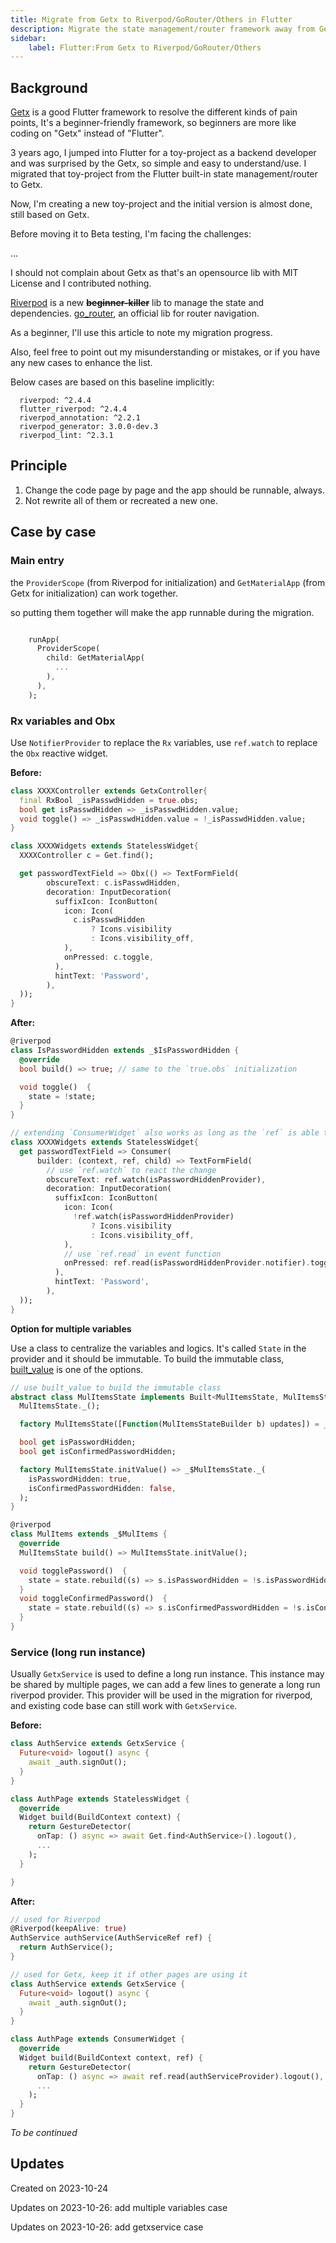```yaml
---
title: Migrate from Getx to Riverpod/GoRouter/Others in Flutter
description: Migrate the state management/router framework away from Getx incrementally
sidebar:
    label: Flutter:From Getx to Riverpod/GoRouter/Others
---
```


## Background
[Getx](https://pub.dev/packages/get) is a good Flutter framework to resolve the different kinds of pain points,
It's a beginner-friendly framework, so beginners are more like coding on "Getx" instead of "Flutter".

3 years ago, I jumped into Flutter for a toy-project as a backend developer and was surprised by the Getx, so simple and easy to understand/use.
I migrated that toy-project from the Flutter built-in state management/router to Getx.

Now, I'm creating a new toy-project and the initial version is almost done, still based on Getx.

Before moving it to Beta testing, I'm facing the challenges:

...

I should not complain about Getx as that's an opensource lib with MIT License and I contributed nothing.

[Riverpod](https://pub.dev/packages/riverpod) is a new ~~**beginner-killer**~~ lib to manage the state and dependencies.
[go_router](https://pub.dev/packages/go_router), an official lib for router navigation.

As a beginner, I'll use this article to note my migration progress.

Also, feel free to point out my misunderstanding or mistakes, or if you have any new cases to enhance the list.

Below cases are based on this baseline implicitly:
```
  riverpod: ^2.4.4
  flutter_riverpod: ^2.4.4
  riverpod_annotation: ^2.2.1
  riverpod_generator: 3.0.0-dev.3
  riverpod_lint: ^2.3.1
```

## Principle
1. Change the code page by page and the app should be runnable, always.
2. Not rewrite all of them or recreated a new one.


## Case by case

### Main entry
the `ProviderScope` (from Riverpod for initialization) and `GetMaterialApp` (from Getx for initialization) can work together.

so putting them together will make the app runnable during the migration.
```dart

    runApp(
      ProviderScope(
        child: GetMaterialApp(
          ...
        ),
      ),
    );
```

### Rx variables and Obx

Use `NotifierProvider` to replace the `Rx` variables,
use `ref.watch` to replace the `Obx` reactive widget.

**Before:**
```dart
class XXXXController extends GetxController{
  final RxBool _isPasswdHidden = true.obs;
  bool get isPasswdHidden => _isPasswdHidden.value;
  void toggle() => _isPasswdHidden.value = !_isPasswdHidden.value;
}

class XXXXWidgets extends StatelessWidget{
  XXXXController c = Get.find();

  get passwordTextField => Obx(() => TextFormField(
        obscureText: c.isPasswdHidden,
        decoration: InputDecoration(
          suffixIcon: IconButton(
            icon: Icon(
              c.isPasswdHidden
                  ? Icons.visibility
                  : Icons.visibility_off,
            ),
            onPressed: c.toggle,
          ),
          hintText: 'Password',
        ),
  ));
}
```

**After:**
```dart
@riverpod
class IsPasswordHidden extends _$IsPasswordHidden {
  @override
  bool build() => true; // same to the `true.obs` initialization

  void toggle()  {
    state = !state;
  }
}

// extending `ConsumerWidget` also works as long as the `ref` is able to refer
class XXXXWidgets extends StatelessWidget{
  get passwordTextField => Consumer(
      builder: (context, ref, child) => TextFormField(
        // use `ref.watch` to react the change
        obscureText: ref.watch(isPasswordHiddenProvider),
        decoration: InputDecoration(
          suffixIcon: IconButton(
            icon: Icon(
              !ref.watch(isPasswordHiddenProvider)
                  ? Icons.visibility
                  : Icons.visibility_off,
            ),
            // use `ref.read` in event function
            onPressed: ref.read(isPasswordHiddenProvider.notifier).toggle
          ),
          hintText: 'Password',
        ),
  ));
}
```

**Option for multiple variables**

Use a class to centralize the variables and logics.
It's called `State` in the provider and it should be immutable.
To build the immutable class, [built_value](https://pub.dev/packages/built_value) is one of the options.

```dart
// use built_value to build the immutable class
abstract class MulItemsState implements Built<MulItemsState, MulItemsStateBuilder> {
  MulItemsState._();

  factory MulItemsState([Function(MulItemsStateBuilder b) updates]) = _$MulItemsState;

  bool get isPasswordHidden;
  bool get isConfirmedPasswordHidden;

  factory MulItemsState.initValue() => _$MulItemsState._(
    isPasswordHidden: true,
    isConfirmedPasswordHidden: false,
  );
}

@riverpod
class MulItems extends _$MulItems {
  @override
  MulItemsState build() => MulItemsState.initValue();

  void togglePassword()  {
    state = state.rebuild((s) => s.isPasswordHidden = !s.isPasswordHidden );
  }
  void toggleConfirmedPassword()  {
    state = state.rebuild((s) => s.isConfirmedPasswordHidden = !s.isConfirmedPasswordHidden );
  }
}
```
### Service (long run instance)

Usually `GetxService` is used to define a long run instance.
This instance may be shared by multiple pages, we can add a few lines to generate a long run riverpod provider.
This provider will be used in the migration for riverpod, and existing code base can still work with `GetxService`.

**Before:**
```dart
class AuthService extends GetxService {
  Future<void> logout() async {
    await _auth.signOut();
  }
}

class AuthPage extends StatelessWidget {
  @override
  Widget build(BuildContext context) {
    return GestureDetector(
      onTap: () async => await Get.find<AuthService>().logout(),
      ...
    );
  }

}
```
**After:**

```dart
// used for Riverpod
@Riverpod(keepAlive: true)
AuthService authService(AuthServiceRef ref) {
  return AuthService();
}

// used for Getx, keep it if other pages are using it
class AuthService extends GetxService {
  Future<void> logout() async {
    await _auth.signOut();
  }
}

class AuthPage extends ConsumerWidget {
  @override
  Widget build(BuildContext context, ref) {
    return GestureDetector(
      onTap: () async => await ref.read(authServiceProvider).logout(),
      ...
    );
  }
}
```

*To be continued*


## Updates
Created on 2023-10-24

Updates on 2023-10-26: add multiple variables case

Updates on 2023-10-26: add getxservice case

